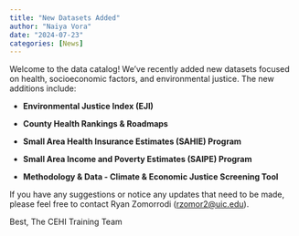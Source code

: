 ```yaml
---
title: "New Datasets Added"
author: "Naiya Vora"
date: "2024-07-23"
categories: [News]
---
```


Welcome to the data catalog! We've recently added new datasets focused on health, socioeconomic factors, and environmental justice. The new additions include:

-   **Environmental Justice Index (EJI)**

-   **County Health Rankings & Roadmaps**

-   **Small Area Health Insurance Estimates (SAHIE) Program**

-   **Small Area Income and Poverty Estimates (SAIPE) Program**

-   **Methodology & Data - Climate & Economic Justice Screening Tool**

If you have any suggestions or notice any updates that need to be made, please feel free to contact Ryan Zomorrodi ([rzomor2\@uic.edu](mailto:rzomor2@uic.edu)).

Best,
The CEHI Training Team
